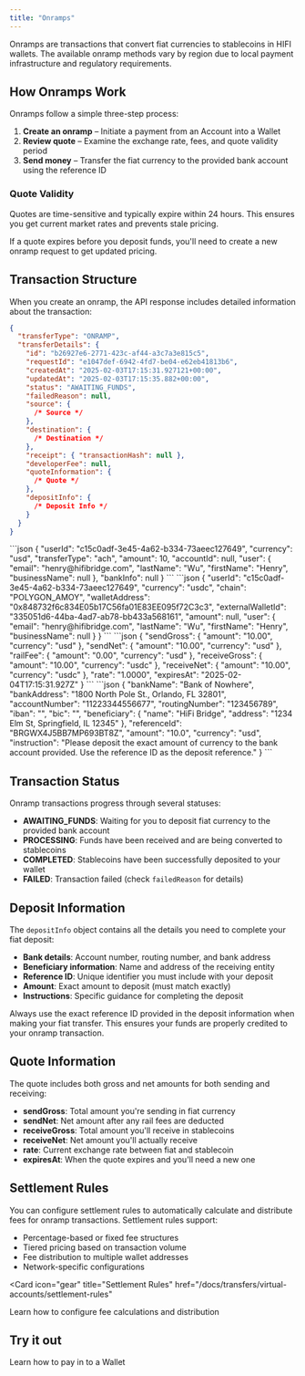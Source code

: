 ```yaml
---
title: "Onramps"
---
```


Onramps are transactions that convert fiat currencies to stablecoins in HIFI wallets. The available onramp methods vary by region due to local payment infrastructure and regulatory requirements.

## How Onramps Work

Onramps follow a simple three-step process:

1. **Create an onramp** – Initiate a payment from an Account into a Wallet
2. **Review quote** – Examine the exchange rate, fees, and quote validity period
3. **Send money** – Transfer the fiat currency to the provided bank account using the reference ID

### Quote Validity

Quotes are time-sensitive and typically expire within 24 hours. This ensures you get current market rates and prevents stale pricing.

If a quote expires before you deposit funds, you'll need to create a new onramp request to get updated pricing.

## Transaction Structure

When you create an onramp, the API response includes detailed information about the transaction:

```json
{
  "transferType": "ONRAMP",
  "transferDetails": {
    "id": "b26927e6-2771-423c-af44-a3c7a3e815c5",
    "requestId": "e1047def-6942-4fd7-be04-e62eb41813b6",
    "createdAt": "2025-02-03T17:15:31.927121+00:00",
    "updatedAt": "2025-02-03T17:15:35.882+00:00",
    "status": "AWAITING_FUNDS",
    "failedReason": null,
    "source": {
      /* Source */
    },
    "destination": {
      /* Destination */
    },
    "receipt": { "transactionHash": null },
    "developerFee": null,
    "quoteInformation": {
      /* Quote */
    },
    "depositInfo": {
      /* Deposit Info */
    }
  }
}
```

<AccordionGroup>
  <Accordion title="Source">
    ```json
    {
      "userId": "c15c0adf-3e45-4a62-b334-73aeec127649",
      "currency": "usd",
      "transferType": "ach",
      "amount": 10,
      "accountId": null,
      "user": {
        "email": "henry@hifibridge.com",
        "lastName": "Wu",
        "firstName": "Henry",
        "businessName": null
      },
      "bankInfo": null
    }
    ```
  </Accordion>

  <Accordion title="Destination">
    ```json
    {
      "userId": "c15c0adf-3e45-4a62-b334-73aeec127649",
      "currency": "usdc",
      "chain": "POLYGON_AMOY",
      "walletAddress": "0x848732f6c834E05b17C56fa01E83EE095f72C3c3",
      "externalWalletId": "335051d6-44ba-4ad7-ab78-bb433a568161",
      "amount": null,
      "user": {
        "email": "henry@hifibridge.com",
        "lastName": "Wu",
        "firstName": "Henry",
        "businessName": null
      }
    }
    ```
  </Accordion>

  <Accordion title="Quote">
    ```json
    {
      "sendGross": {
        "amount": "10.00",
        "currency": "usd"
      },
      "sendNet": {
        "amount": "10.00",
        "currency": "usd"
      },
      "railFee": {
        "amount": "0.00",
        "currency": "usd"
      },
      "receiveGross": {
        "amount": "10.00",
        "currency": "usdc"
      },
      "receiveNet": {
        "amount": "10.00",
        "currency": "usdc"
      },
      "rate": "1.0000",
      "expiresAt": "2025-02-04T17:15:31.927Z"
    }
    ```
  </Accordion>

  <Accordion title="Deposit Info">
    ```json
    {
      "bankName": "Bank of Nowhere",
      "bankAddress": "1800 North Pole St., Orlando, FL 32801",
      "accountNumber": "11223344556677",
      "routingNumber": "123456789",
      "iban": "",
      "bic": "",
      "beneficiary": {
        "name": "HiFi Bridge",
        "address": "1234 Elm St, Springfield, IL 12345"
      },
      "referenceId": "BRGWX4J5BB7MP693BT8Z",
      "amount": "10.0",
      "currency": "usd",
      "instruction": "Please deposit the exact amount of currency to the bank account provided. Use the reference ID as the deposit reference."
    }
    ```
  </Accordion>
</AccordionGroup>

## Transaction Status

Onramp transactions progress through several statuses:

- **AWAITING_FUNDS**: Waiting for you to deposit fiat currency to the provided bank account
- **PROCESSING**: Funds have been received and are being converted to stablecoins
- **COMPLETED**: Stablecoins have been successfully deposited to your wallet
- **FAILED**: Transaction failed (check `failedReason` for details)

## Deposit Information

The `depositInfo` object contains all the details you need to complete your fiat deposit:

- **Bank details**: Account number, routing number, and bank address
- **Beneficiary information**: Name and address of the receiving entity
- **Reference ID**: Unique identifier you must include with your deposit
- **Amount**: Exact amount to deposit (must match exactly)
- **Instructions**: Specific guidance for completing the deposit

<Info>
  Always use the exact reference ID provided in the deposit information when
  making your fiat transfer. This ensures your funds are properly credited to
  your onramp transaction.
</Info>

## Quote Information

The quote includes both gross and net amounts for both sending and receiving:

- **sendGross**: Total amount you're sending in fiat currency
- **sendNet**: Net amount after any rail fees are deducted
- **receiveGross**: Total amount you'll receive in stablecoins
- **receiveNet**: Net amount you'll actually receive
- **rate**: Current exchange rate between fiat and stablecoin
- **expiresAt**: When the quote expires and you'll need a new one

## Settlement Rules

You can configure settlement rules to automatically calculate and distribute fees for onramp transactions. Settlement rules support:

- Percentage-based or fixed fee structures
- Tiered pricing based on transaction volume
- Fee distribution to multiple wallet addresses
- Network-specific configurations

<Card
  icon="gear"
  title="Settlement Rules"
  href="/docs/transfers/virtual-accounts/settlement-rules"
>
  Learn how to configure fee calculations and distribution
</Card>

## Try it out

<Card icon="code" title="Convert USD to USDC" href="/guides/convert/usd-usdc">
  Learn how to pay in to a Wallet
</Card>
